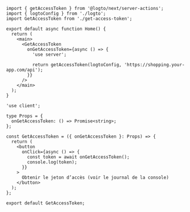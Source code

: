 
<ServerActionsTip />

```tsx title="app/page.ts"
import { getAccessToken } from '@logto/next/server-actions';
import { logtoConfig } from './logto';
import GetAccessToken from './get-access-token';

export default async function Home() {
  return (
    <main>
      <GetAccessToken
        onGetAccessToken={async () => {
          'use server';

          return getAccessToken(logtoConfig, 'https://shopping.your-app.com/api');
        }}
      />
    </main>
  );
}
```

```tsx title="app/get-access-token.ts"
'use client';

type Props = {
  onGetAccessToken: () => Promise<string>;
};

const GetAccessToken = ({ onGetAccessToken }: Props) => {
  return (
    <button
      onClick={async () => {
        const token = await onGetAccessToken();
        console.log(token);
      }}
    >
      Obtenir le jeton d’accès (voir le journal de la console)
    </button>
  );
};

export default GetAccessToken;
```
